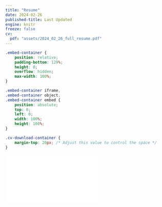 ```yaml
---
title: "Resume" 
date: 2024-02-26
published-title: Last Updated
engine: knitr
freeze: false
cv:
  pdf: "assets/2024_02_26_full_resume.pdf"
---
```


```css
.embed-container {
    position: relative;
    padding-bottom: 129%;
    height: 0;
    overflow: hidden;
    max-width: 100%;
}

.embed-container iframe,
.embed-container object,
.embed-container embed {
    position: absolute;
    top: 0;
    left: 0;
    width: 100%;
    height: 100%;
}

.cv-download-container {
    margin-top: 20px; /* Adjust this value to control the space */
}
```

```{=html}
<!-- No changes needed for the embed-container -->
<div class="embed-container">
  <iframe src="`r rmarkdown::metadata$cv$pdf`" style="border: 0.5px"></iframe>
</div>
```
